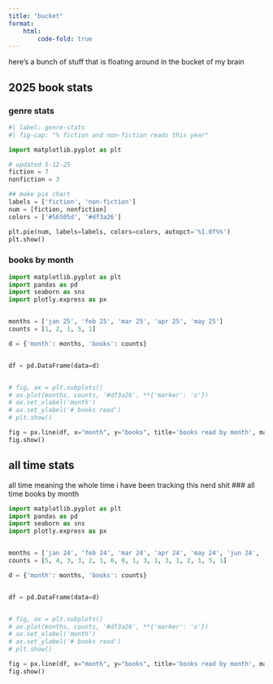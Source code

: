 ```yaml
---
title: "bucket"
format:
    html:
        code-fold: true
---
```


here's a bunch of stuff that is floating around in the bucket of my brain

## 2025 book stats

### genre stats
```python
#| label: genre-stats
#| fig-cap: "% fiction and non-fiction reads this year"

import matplotlib.pyplot as plt

# updated 5-12-25
fiction = 7
nonfiction = 3

## make pie chart
labels = ['fiction', 'non-fiction']
num = [fiction, nonfiction]
colors = ['#56505d', '#df3a26']

plt.pie(num, labels=labels, colors=colors, autopct='%1.0f%%')
plt.show()
```


### books by month
```python

import matplotlib.pyplot as plt
import pandas as pd
import seaborn as sns
import plotly.express as px


months = ['jan 25', 'feb 25', 'mar 25', 'apr 25', 'may 25']
counts = [1, 2, 1, 5, 1]

d = {'month': months, 'books': counts}


df = pd.DataFrame(data=d)


# fig, ax = plt.subplots()
# ax.plot(months, counts, '#df3a26', **{'marker': 'o'})
# ax.set_xlabel('month')
# ax.set_ylabel('# books read')
# plt.show()

fig = px.line(df, x="month", y="books", title='books read by month', markers=True)
fig.show()

```

## all time stats 
all time meaning the whole time i have been tracking this nerd shit
### all time books by month

```python
import matplotlib.pyplot as plt
import pandas as pd
import seaborn as sns
import plotly.express as px


months = ['jan 24', 'feb 24', 'mar 24', 'apr 24', 'may 24', 'jun 24', 'jul 24', 'aug 24', 'sep 24', 'oct 24', 'nov 24', 'dec 24', 'jan 25', 'feb 25', 'mar 25', 'apr 25', 'may 25']
counts = [5, 4, 3, 3, 2, 1, 0, 0, 1, 3, 1, 3, 1, 2, 1, 5, 1]

d = {'month': months, 'books': counts}


df = pd.DataFrame(data=d)


# fig, ax = plt.subplots()
# ax.plot(months, counts, '#df3a26', **{'marker': 'o'})
# ax.set_xlabel('month')
# ax.set_ylabel('# books read')
# plt.show()

fig = px.line(df, x="month", y="books", title='books read by month', markers=True)
fig.show()
```
